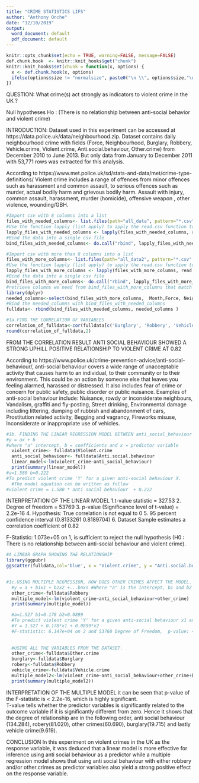 ```yaml
---
title: "CRIME STATISTICS LIFS"
author: "Anthony Onche"
date: "12/10/2019"
output:
  word_document: default
  pdf_document: default
---
```


```r
knitr::opts_chunk$set(echo = TRUE, warning=FALSE, message=FALSE)
def.chunk.hook  <- knitr::knit_hooks$get("chunk")
knitr::knit_hooks$set(chunk = function(x, options) {
  x <- def.chunk.hook(x, options)
  ifelse(options$size != "normalsize", paste0("\n \\", options$size,"\n\n", x, "\n\n \\normalsize"), x)
})
```

QUESTION:
What crime(s) act strongly as indicators to violent crime in the UK ?

Null hypotheses Ho : (There is no relationship between anti-social behavior and violent crime)

INTRODUCTION:
Dataset used in this experiment can be accessed at https://data.police.uk/data/neighbourhood.zip. Dataset contains daily neighbourhood crime with fields (Force, Neighbourhood, Burglary, Robbery, Vehicle.crime, Violent.crime, Anti.social.behaviour, Other.crime) from December 2010 to June 2013. But only data from January to December 2011 with 53,771 rows was extracted for this analysis.



According to https://www.met.police.uk/sd/stats-and-data/met/crime-type-definitions/ Violent crime includes a range of offences from minor offences such as harassment and common assault, to serious offences such as murder, actual bodily harm and grievous bodily harm.
Assault with injury, common assault, harassment, murder (homicide), offensive weapon , other violence, wounding/GBH.
```r

#Import csv with 8 columns into a list
files_with_needed_columns<- list.files(path="all_data", pattern="*.csv", full.names=TRUE)
#Use the function lapply (list apply) to apply the read.csv function to the imported files
lapply_files_with_needed_columns <- lapply(files_with_needed_columns, read.csv)
#Bind the data into a single csv file
bind_files_with_needed_columns<- do.call("rbind", lapply_files_with_needed_columns)

#Import csv with more than 8 columns into a list
files_with_more_columns<- list.files(path="all_data2", pattern="*.csv", full.names=TRUE)
#Use the function lapply (list apply) to apply the read.csv function to the imported files
lapply_files_with_more_columns <- lapply(files_with_more_columns, read.csv)
#Bind the data into a single csv file
bind_files_with_more_columns<- do.call("rbind", lapply_files_with_more_columns)
#retrieve columns we need from bind_files_with_more_columns that match with bind_files_with_needed_columnst
library(dplyr)
needed_columns<-select(bind_files_with_more_columns,  Month,Force, Neighbourhood, Burglary, Robbery, Vehicle.crime, Violent.crime, Anti.social.behaviour, Other.crime)
#Bind the needed_columns with bind_files_with_needed_columns
fulldata<- rbind(bind_files_with_needed_columns, needed_columns )
```

```r
#1a.FIND THE CORRELATION OF VARIABLES
correlation_of_fulldata<-cor(fulldata[c('Burglary', 'Robbery', 'Vehicle.crime', 'Violent.crime', 'Anti.social.behaviour','Other.crime')], method = c("pearson"))
round(correlation_of_fulldata,2)
```
FROM THE CORRELATION RESULT ANTI SOCIAL BEHAVIOUR SHOWED A STRONG UPHILL POSITIVE RELATIONSHIP TO VIOLENT CRIME AT 0.82

According to https://www.police.uk/crime-prevention-advice/anti-social-behaviour/, anti-social behaviour covers a wide range of unacceptable activity that causes harm to an individual, to their community or to their environment. This could be an action by someone else that leaves you feeling alarmed, harassed or distressed. It also includes fear of crime or concern for public safety, public disorder or public nuisance.
Examples of anti-social behaviour include: Nuisance, rowdy or inconsiderate neighbours, Vandalism, graffiti and fly-posting, Street drinking, Environmental damage including littering, dumping of rubbish and abandonment of cars, Prostitution related activity, Begging and vagrancy, Fireworks misuse, Inconsiderate or inappropriate use of vehicles.


```r
#1b. FINDING THE LINEAR REGRESSION MODEL BETWEEN anti_social_behaviour and violent_crime
#y = ax + b 
#where "a" intercept, b = coefficients and x = predictor variable
  violent_crime<- fulldata$Violent.crime
  anti_social_behaviour<- fulldata$Anti.social.behaviour
  linear_model<-lm(violent_crime~anti_social_behaviour)
  print(summary(linear_model))
#a=1.580 b=0.222
#To predict violent crime 'Y' for a given anti-social behaviour X.
  #The model equation can be written as follow
#violent crime = 1.580 * anti social behaviour  + 0.222 
```
INTERPRETATION OF THE LINEAR MODEL
  1.t-value statistic = 327.53
  2. Degree of freedom = 53769
  3. p-value (Significance level of t-value) = 2.2e-16
  4. Hypothesis: True correlation is not equal to 0
  5. 95 percent confidence interval (0.8133261 0.8189704)
  6. Dataset Sample estimates a correlation coefficient of 0.82
  
F-Statistic: 1.073e+05 on 1, is sufficient to reject the null hypothesis (H0 : There is no relationship between anti-social behaviour and violent crime).

```r
#A LINEAR GRAPH SHOWING THE RELATIONSHIP
library(ggpubr)
ggscatter(fulldata,col='blue', x = "Violent.crime", y = "Anti.social.behaviour", main='relationship between Violent crime and Anti-social behaviour', add = "reg.line", conf.int = TRUE, cor.coef = TRUE, cor.method = "pearson")
  

#1c.USING MULTIPLE REGRESSION, HOW DOES OTHER CRIMES AFFECT THE MODEL.
  #y = a + b1x1 + b2x2 +...bnxn #Where "a" is the intercept, b1 and b2 are coefficients and x1,x2 predictors.
  other_crime<-fulldata$Robbery
  multiple_model<-lm(violent_crime~anti_social_behaviour+other_crime)
  print(summary(multiple_model)) 

  #a=1.527 b1=0.178 b2=0.0899
  #To predict violent crime 'Y' for a given anti-social behaviour x1 and other.crimes x2.
  #Y = 1.527 + 0.178*x1 + 0.0899*x2 
  #F-statistic: 6.147e+04 on 2 and 53768 Degree of Freedom,  p-value: < 2.2e-16
  
  
  #USING ALL THE VARIABLES FROM THE DATASET.
  other_crime<-fulldata$Other.crime
  burglary<-fulldata$Burglary
  robery<-fulldata$Robbery
  vehicle_crime<-fulldata$Vehicle.crime
  multiple_model2<-lm(violent_crime~anti_social_behaviour+other_crime+burglary+robery+vehicle_crime)
  print(summary(multiple_model2)) 
```
INTERPRETATION OF THE MULTIPLE MODEL
it can be seen that p-value of the F-statistic is < 2.2e-16, which is highly significant.    
T-value tells whether the predictor variables is significantly related to the outcome variable if it is significantly different from
zero. Hence it shows that the degree of relationship are in the following order, anti social behaviour (134.284), robery(81.020), other crimes(60.690), burglary(19.715) and lastly vehicle crime(9.619).

CONCLUSION
In this experiment on violent crimes in the UK as the response variable, it was deduced that a linear model is more effective for inference using anti social behaviour as a predictor while a multiple regression model shows that using anti social behaviour with either robbery and/or other.crimes as predictor variables also yield a strong positive effect on the response variable.



